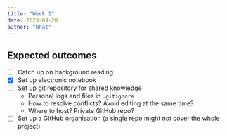 ```yaml
---
title: "Week 1"
date: 2023-09-28
author: "Nhat"
---
```


## Expected outcomes

- [ ] Catch up on background reading
- [x] Set up electronic notebook
- [ ] Set up git repository for shared knowledge
  - Personal logs and files in `.gitignore`
  - How to resolve conflicts? Avoid editing at the same time?
  - Where to host? Private GitHub repo?
- [ ] Set up a GitHub organisation (a single repo might not cover the whole
project)
